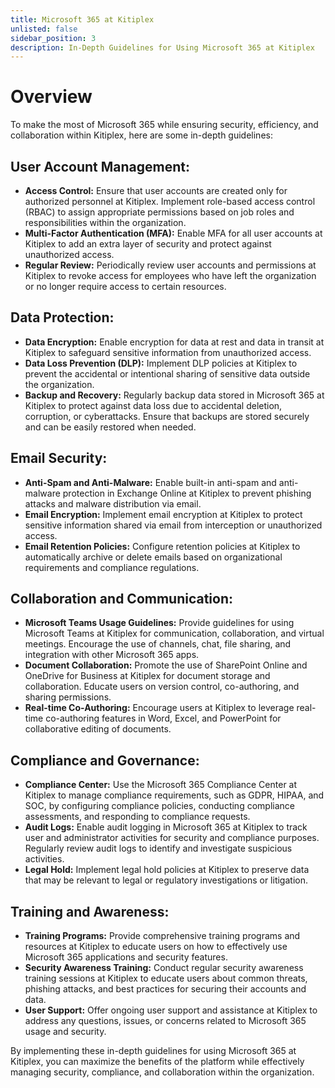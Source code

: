---
title: Microsoft 365 at Kitiplex
unlisted: false
sidebar_position: 3
description: In-Depth Guidelines for Using Microsoft 365 at Kitiplex
---

# Overview

To make the most of Microsoft 365 while ensuring security, efficiency, and collaboration within Kitiplex, here are some in-depth guidelines:

## User Account Management:

- **Access Control:** Ensure that user accounts are created only for authorized personnel at Kitiplex. Implement role-based access control (RBAC) to assign appropriate permissions based on job roles and responsibilities within the organization.
- **Multi-Factor Authentication (MFA):** Enable MFA for all user accounts at Kitiplex to add an extra layer of security and protect against unauthorized access.
- **Regular Review:** Periodically review user accounts and permissions at Kitiplex to revoke access for employees who have left the organization or no longer require access to certain resources.

## Data Protection:

- **Data Encryption:** Enable encryption for data at rest and data in transit at Kitiplex to safeguard sensitive information from unauthorized access.
- **Data Loss Prevention (DLP):** Implement DLP policies at Kitiplex to prevent the accidental or intentional sharing of sensitive data outside the organization.
- **Backup and Recovery:** Regularly backup data stored in Microsoft 365 at Kitiplex to protect against data loss due to accidental deletion, corruption, or cyberattacks. Ensure that backups are stored securely and can be easily restored when needed.

## Email Security:

- **Anti-Spam and Anti-Malware:** Enable built-in anti-spam and anti-malware protection in Exchange Online at Kitiplex to prevent phishing attacks and malware distribution via email.
- **Email Encryption:** Implement email encryption at Kitiplex to protect sensitive information shared via email from interception or unauthorized access.
- **Email Retention Policies:** Configure retention policies at Kitiplex to automatically archive or delete emails based on organizational requirements and compliance regulations.

## Collaboration and Communication:

- **Microsoft Teams Usage Guidelines:** Provide guidelines for using Microsoft Teams at Kitiplex for communication, collaboration, and virtual meetings. Encourage the use of channels, chat, file sharing, and integration with other Microsoft 365 apps.
- **Document Collaboration:** Promote the use of SharePoint Online and OneDrive for Business at Kitiplex for document storage and collaboration. Educate users on version control, co-authoring, and sharing permissions.
- **Real-time Co-Authoring:** Encourage users at Kitiplex to leverage real-time co-authoring features in Word, Excel, and PowerPoint for collaborative editing of documents.

## Compliance and Governance:

- **Compliance Center:** Use the Microsoft 365 Compliance Center at Kitiplex to manage compliance requirements, such as GDPR, HIPAA, and SOC, by configuring compliance policies, conducting compliance assessments, and responding to compliance requests.
- **Audit Logs:** Enable audit logging in Microsoft 365 at Kitiplex to track user and administrator activities for security and compliance purposes. Regularly review audit logs to identify and investigate suspicious activities.
- **Legal Hold:** Implement legal hold policies at Kitiplex to preserve data that may be relevant to legal or regulatory investigations or litigation.

## Training and Awareness:

- **Training Programs:** Provide comprehensive training programs and resources at Kitiplex to educate users on how to effectively use Microsoft 365 applications and security features.
- **Security Awareness Training:** Conduct regular security awareness training sessions at Kitiplex to educate users about common threats, phishing attacks, and best practices for securing their accounts and data.
- **User Support:** Offer ongoing user support and assistance at Kitiplex to address any questions, issues, or concerns related to Microsoft 365 usage and security.

By implementing these in-depth guidelines for using Microsoft 365 at Kitiplex, you can maximize the benefits of the platform while effectively managing security, compliance, and collaboration within the organization.
